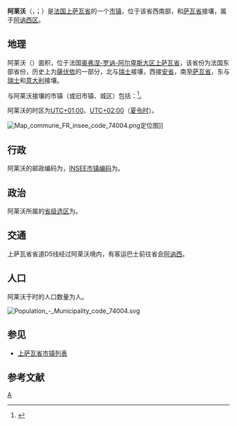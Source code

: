 {{地图误译/法语U2|issue=阿莱夫}}
{{noteTA|G1=法国地名}}
{{Infobox French commune}}
'''阿莱沃'''（{{lang-fr|Allèves}}，{{IPA-fr|alɛv}}；{{lang-frp|Alève}}）是[[法国|法国]][[上萨瓦省|上萨瓦省]]的一个[[市镇_(法国)|市镇]]，位于该省西南部，和[[萨瓦省|萨瓦省]]接壤，属于[[阿讷西区|阿讷西区]]。

== 地理 ==
阿莱沃（{{wikidata|property|linked|P625}}）面积{{wikidata|properties|P2046}}，位于法国[[奥弗涅-罗讷-阿尔卑斯大区|奥弗涅-罗讷-阿尔卑斯大区]][[上萨瓦省|上萨瓦省]]，该省份为法国东部省份，历史上为[[薩伏依|薩伏依]]的一部分，北与[[瑞士|瑞士]]接壤，西接[[安省_(法國)|安省]]，南至[[萨瓦省|萨瓦省]]，东与[[瑞士|瑞士]]和[[意大利|意大利]]接壤。

与阿莱沃接壤的市镇（或旧市镇、城区）包括：{{Wikidata|properties|linked|P47}}<ref name="geo">{{Cite web|url=https://www.geoportail.gouv.fr/carte|title=Carte|accessdate=2020-03-22|author=Géoportail|language=fr|publisher=Géoportail|archive-date=2017-01-29|archive-url=https://web.archive.org/web/20170129154129/https://www.geoportail.gouv.fr/carte/|dead-url=no}}</ref>。

阿莱沃的时区为[[UTC+01:00|UTC+01:00]]、[[UTC+02:00|UTC+02:00]]（[[夏时制|夏令时]]）。

[[File:Map_commune_FR_insee_code_74004.png|thumb]]定位图]]{{Clear|left}}
== 行政 ==
阿莱沃的邮政编码为{{wikidata|properties|P281}}，[[法国国家统计与经济研究所|INSEE市镇编码]]为{{wikidata|properties|P374}}。

== 政治 ==
阿莱沃所属的[[縣_(法國)|省级选区]]为{{WikidataLink|{{wikidata|properties|raw|best||P7938}}}}。

== 交通 ==
上萨瓦省省道D5线经过阿莱沃境内，有客运巴士前往省会[[阿讷西|阿讷西]]。

== 人口 ==
阿莱沃于{{wikidata|qualifier|P1082|P585}}时的人口数量为{{wikidata|property|raw|P1082}}人。

[[File:Population_-_Municipality_code_74004.svg|thumb]]{{Clear|left}}
== 参见 ==
* [[上萨瓦省市镇列表|上萨瓦省市镇列表]]

== 参考文献 ==
{{reflist}}

{{上萨瓦省市镇}}
[[Category:上萨瓦省市镇|A]]